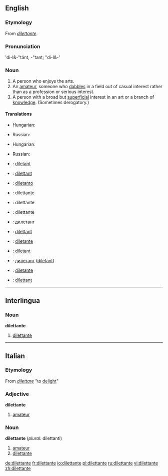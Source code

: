 ==English==

===Etymology===
From {{It.}} ''[[#Italian|dilettante]]''.

===Pronunciation===
'di-l&-"tänt, -"tant; "di-l&-'

===Noun===
{{en-noun|pl2=dilettanti}}

# A person who enjoys the arts.
# An [[amateur]], someone who [[dabble]]s in a field out of casual interest rather than as a profession or serious interest.
# A person with a broad but [[superficial]] interest in an art or a branch of [[knowledge]]. (Sometimes derogatory.)

====Translations====
{{trans-top|a person who enjoys the arts}}
*Hungarian: {{t|hu|műkedvelő}}
{{trans-mid}}
{{trans-bottom}}

{{trans-top|an amateur}}
{{trans-mid}}
*Russian: {{t|ru|дилетант|m|tr=dil'etánt|sc=Cyrl}}
{{trans-bottom}}

{{trans-top|a person with a broad but superficial interest}}
*Hungarian: {{t|hu|dilettáns}}
{{trans-mid}}
*Russian: {{t|ru|дилетант|m|tr=dil'etánt|sc=Cyrl}}
{{trans-bottom}}

{{checktrans-top}}
*{{ttbc|Catalan}}: [[diletant]]
*{{ttbc|Dutch}}: [[dilettant]]
*{{ttbc|Esperanto}}: [[diletanto]]
*{{ttbc|French}}: dilettante {{m|f}}
*{{ttbc|Interlingua}}: dilettante
*{{ttbc|Italian}}: dilettante {{m|f}}
*{{ttbc|Macedonian}}: [[дилетант]] {{m}}
{{checktrans-mid}}
*{{ttbc|Norwegian}}: [[dilettant]]
*{{ttbc|Portuguese}}: [[diletante]] {{m|f}}
*{{ttbc|Romanian}}: [[diletant]] {{m}}
*{{ttbc|Serbian}}: [[дилетант]] ([[diletant]]) {{m}}
*{{ttbc|Spanish}}: [[diletante]] {{m|f}}
*{{ttbc|Swedish}}: [[dilettant]] {{c}}
{{checktrans-bottom}}

----

==Interlingua==

===Noun===
'''dilettante'''

# [[#English|dilettante]]

----

==Italian==

===Etymology===
From ''[[dilettare]]'' "to [[delight]]"

===Adjective===
'''dilettante'''

# [[amateur]]

===Noun===
'''dilettante''' {{m|f}} (''plural:'' dilettanti)

# [[amateur]]
# [[#English|dilettante]]

[[de:dilettante]]
[[fr:dilettante]]
[[io:dilettante]]
[[pl:dilettante]]
[[ru:dilettante]]
[[vi:dilettante]]
[[zh:dilettante]]